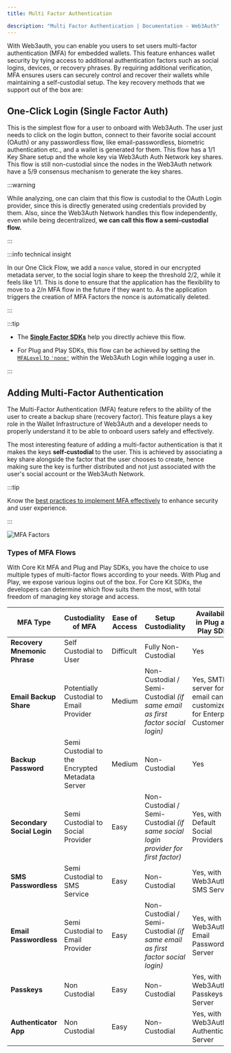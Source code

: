```yaml
---
title: Multi Factor Authentication

description: "Multi Factor Authentication | Documentation - Web3Auth"
---
```


With Web3auth, you can enable you users to set users multi-factor authentication (MFA) for embedded
wallets. This feature enhances wallet security by tying access to additional authentication factors
such as social logins, devices, or recovery phrases. By requiring additional verification, MFA
ensures users can securely control and recover their wallets while maintaining a self-custodial
setup. The key recovery methods that we support out of the box are:

## One-Click Login (Single Factor Auth)

This is the simplest flow for a user to onboard with Web3Auth. The user just needs to click on the
login button, connect to their favorite social account (OAuth) or any passwordless flow, like
email-passwordless, biometric authentication etc., and a wallet is generated for them. This flow has
a 1/1 Key Share setup and the whole key via Web3Auth Auth Network key shares. This flow is still
non-custodial since the nodes in the Web3Auth network have a 5/9 consensus mechanism to generate the
key shares.

:::warning

While analyzing, one can claim that this flow is custodial to the OAuth Login provider, since this
is directly generated using credentials provided by them. Also, since the Web3Auth Network handles
this flow independently, even while being decentralized, **we can call this flow a semi-custodial
flow.**

:::

:::info technical insight

In our One Click Flow, we add a `nonce` value, stored in our encrypted metadata server, to the
social login share to keep the threshold 2/2, while it feels like 1/1. This is done to ensure that
the application has the flexibility to move to a 2/n MFA flow in the future if they want to. As the
application triggers the creation of MFA Factors the nonce is automatically deleted.

:::

:::tip

- The [**Single Factor SDKs**](/sdk/sfa/sfa-js) help you directly achieve this flow.

- For Plug and Play SDKs, this flow can be achieved by setting the
  [`MFALevel` to `'none'`](/sdk/pnp/web/modal/initialize#multi-factor-authentication) within the
  Web3Auth Login while logging a user in.

:::

## Adding Multi-Factor Authentication

The Multi-Factor Authentication (MFA) feature refers to the ability of the user to create a backup
share (recovery factor). This feature plays a key role in the Wallet Infrastructure of Web3Auth and
a developer needs to properly understand it to be able to onboard users safely and effectively.

The most interesting feature of adding a multi-factor authentication is that it makes the keys
**self-custodial** to the user. This is achieved by associating a key share alongside the factor
that the user chooses to create, hence making sure the key is further distributed and not just
associated with the user's social account or the Web3Auth Network.

:::tip

Know the [best practices to implement MFA effectively](/resources/mfa-best-practices) to enhance
security and user experience.

:::

![MFA Factors](/images/mfa-factors.png)

### Types of MFA Flows

With Core Kit MFA and Plug and Play SDKs, you have the choice to use multiple types of multi-factor
flows according to your needs. With Plug and Play, we expose various logins out of the box. For Core
Kit SDKs, the developers can determine which flow suits them the most, with total freedom of
managing key storage and access.

| MFA Type                     | Custodiality of MFA                             | Ease of Access | Setup Custodiality                                                                | Availability in Plug and Play SDKs                                     |
| ---------------------------- | ----------------------------------------------- | -------------- | --------------------------------------------------------------------------------- | ---------------------------------------------------------------------- |
| **Recovery Mnemonic Phrase** | Self Custodial to User                          | Difficult      | Fully Non-Custodial                                                               | Yes                                                                    |
| **Email Backup Share**       | Potentially Custodial to Email Provider         | Medium         | Non-Custodial / Semi-Custodial _(if same email as first factor social login)_     | Yes, SMTP server for email can be customized for Enterprise Customers. |
| **Backup Password**          | Semi Custodial to the Encrypted Metadata Server | Medium         | Non-Custodial                                                                     | Yes                                                                    |
| **Secondary Social Login**   | Semi Custodial to Social Provider               | Easy           | Non-Custodial / Semi-Custodial _(if same social login provider for first factor)_ | Yes, with Default Social Providers                                     |
| **SMS Passwordless**         | Semi Custodial to SMS Service                   | Easy           | Non-Custodial                                                                     | Yes, with Web3Auth SMS Server                                          |
| **Email Passwordless**       | Semi Custodial to Email Provider                | Easy           | Non-Custodial / Semi-Custodial _(if same email as first factor social login)_     | Yes, with Web3Auth Email Passwordless Server                           |
| **Passkeys**                 | Non Custodial                                   | Easy           | Non-Custodial                                                                     | Yes, with Web3Auth Passkeys Server                                     |
| **Authenticator App**        | Non Custodial                                   | Easy           | Non-Custodial                                                                     | Yes, with Web3Auth Authenticator Server                                |
